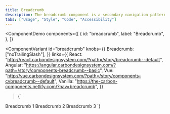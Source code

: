 ```yaml
---
title: Breadcrumb
description: The breadcrumb component is a secondary navigation pattern that shows hierarchy among content or traces a user’s path.
tabs: ["Usage", "Style", "Code", "Accessibility"]
---
```


<ComponentDemo
  components={[
    {
      id: "breadcrumb",
      label: "Breadcrumb",
    },
  ]}
>
  <ComponentVariant
    id="breadcrumb"
    knobs={{
      Breadcrumb: ["noTrailingSlash"],
    }}
    links={{
      React:
        "http://react.carbondesignsystem.com/?path=/story/breadcrumb--default",
      Angular:
        "https://angular.carbondesignsystem.com/?path=/story/components-breadcrumb--basic",
      Vue:
        "http://vue.carbondesignsystem.com/?path=/story/components-cvbreadcrumb--default",
      Vanilla: "https://the-carbon-components.netlify.com/?nav=breadcrumb",
    }}
  >{`
<Breadcrumb>
  <BreadcrumbItem href="/">Breadcrumb 1</BreadcrumbItem>
  <BreadcrumbItem href="/">Breadcrumb 2</BreadcrumbItem>
  <BreadcrumbItem isCurrentPage href="/">Breadcrumb 3</BreadcrumbItem>
</Breadcrumb>
`}</ComponentVariant>
</ComponentDemo>
